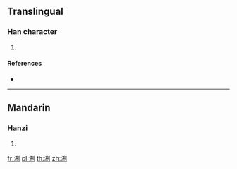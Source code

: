 ==Translingual==

===Han character===
{{Han char|rn=85|rad=水|as=08|sn=11|four=|canj=ETTN}}

# {{defn|Han|sort=水08}}

====References====
* {{Han ref|kx=0633.371|dkj=17743|hdz=31660.041|uh=6E06|ud=28166}}

----

==Mandarin==

===Hanzi===
{{cmn-hanzi|pin=[[dié]] ([[die2]]), [[yuān]] ([[yuan1]])|wg=tieh<sup>2</sup>, yüan<sup>1</sup>}}

# {{defn|lang=cmn|sort=水08}}

[[fr:渆]]
[[pl:渆]]
[[th:渆]]
[[zh:渆]]